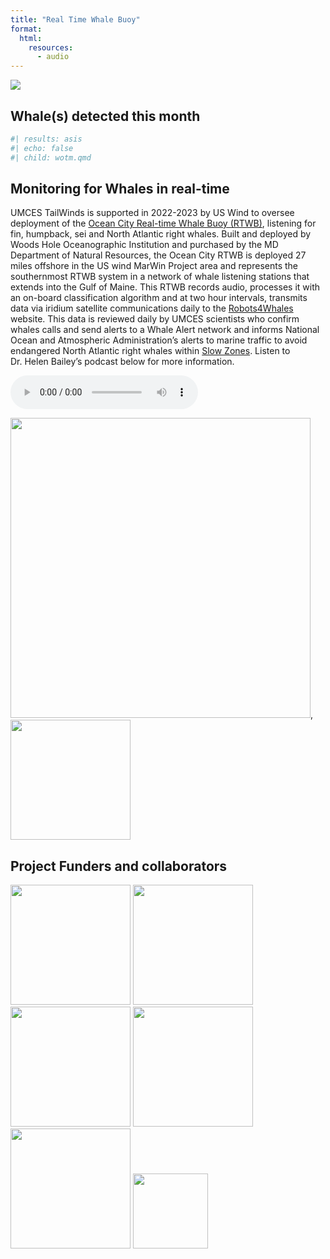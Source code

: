 ```yaml
---
title: "Real Time Whale Buoy"
format:
  html:
    resources:
      - audio
---
```


![](images/HumpbackHawaiicropped.png)

## Whale(s) detected this month

```r
#| results: asis
#| echo: false
#| child: wotm.qmd
```

## Monitoring for Whales in real-time

UMCES TailWinds is supported in 2022-2023 by US Wind to oversee deployment of the [Ocean City Real-time Whale Buoy (RTWB)](http://dcs.whoi.edu/mdoc0722/mdoc0722_mdoc.shtml), listening for fin, humpback, sei and North Atlantic right whales. Built and deployed by Woods Hole Oceanographic Institution and purchased by the MD Department of Natural Resources, the Ocean City RTWB is deployed 27 miles offshore in the US wind MarWin Project area and represents the southernmost RTWB system in a network of whale listening stations that extends into the Gulf of Maine. This RTWB records audio, processes it with an on-board classification algorithm and at two hour intervals, transmits data via iridium satellite communications daily to the [Robots4Whales](http://dcs/whoi.edu/) website. This data is reviewed daily by UMCES scientists who confirm whales calls and send alerts to a Whale Alert network and informs National Ocean and Atmospheric Administration's alerts to marine traffic to avoid endangered North Atlantic right whales within [Slow Zones](https://fisheries.noaa.gov/feature-story/help-endangered-whales-slow-down-slow-zones). Listen to Dr. Helen Bailey's podcast below for more information.

<audio controls source src="audio/Cetacean_Sound_Bite_11_July_2022.mp3">

</audio>

![](images/Websitefigure1.png){width="5in"},![](images/WHALEALERT.png){width="2in"}

## Project Funders and collaborators

![](images/UMCESlogo.png){width="2in"} ![](images/USWindlogo.png){width="2in"} ![](images/MEALOGO.jpg){width="2in"} ![](images/MDDNRlogo.png){width="2in"} ![](images/WHOIlogo.png){width="2in"} ![](images/Helenslogo.png){width="1.25in"}
